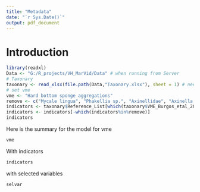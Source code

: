 ```yaml
---
title: "Metadata"
date: "`r Sys.Date()`"
output: pdf_document
---
```


# Introduction

```r
library(readxl)
Data <- "G:/R_projects/VH_MarVid/Data" # when running from Server
# Taxonary
taxonary <- read_xlsx(file.path(Data,"Taxonary.xlsx"), sheet = 1) # needs to be closed
# set vme
vme <- "Hard bottom sponge aggregations"
remove <- c("Mycale lingua", "Phakellia sp.", "Axinellidae", "Axinella infundibuliformis")
indicators <- taxonary$Reference_List[which(taxonary$VME_Burgos_etal_2020==vme)]
indicators <- indicators[-which(indicators%in%remove)]
indicators

```

Here is the summary for the model for vme 

```r
vme
```

With indicators
```r
indicators
```

with selected variables
```r
selvar
```
